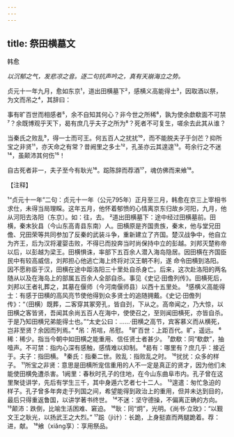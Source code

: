```yaml
---
---
---
```

title: 祭田横墓文
---



韩愈

*以沉郁之气，发悲凉之音。逐二句抗声吟之，真有天崩海立之势。*

贞元十一年九月，愈如东京¹，道出田横墓下²，感横义高能得士³，因取酒以祭，为文而吊之⁴，其辞曰：

事有旷百世而相感者⁵，余不自知其何心？非今世之所稀⁶，孰为使余歔欷面不可禁⁷？余既博观乎天下，曷有庶几乎夫子之所为⁸？死者不可复生，嗟余去此其从谁？

当秦氏之败乱⁹，得一士而可王。何五百人之扰扰¹⁰，而不能脱夫子于剑芒？抑所宝之非贤¹¹，亦天命之有常？昔阙里之多士¹²，孔圣亦云其遑遑¹³。苟余行之不迷¹⁴，虽颠沛其何伤¹⁵！

自古死者非一，夫子至今有耿光¹⁶。跽陈辞而荐酒¹⁷，魂仿佛而来飨¹⁸。

【注释】

¹“贞元十一年”二句：贞元十一年（公元795年）正月至三月，韩愈在京三上宰相书求仕，未得当局理睬。这年五月，他怀着郁愤的心情离京东归故乡河阳，九月，他从河阳去洛阳（东京）。如：往，去。
²道出田横墓下：途中经过田横墓前。田横，秦末狄县（今山东高青县东南）人。田横原是齐国贵族，秦末，他与堂兄田儋、兄田荣等共同参加了反秦的武装斗争，重新建立了齐国。楚汉战争中，他自立为齐王，后为汉将灌婴击败，不得已而投奔当时尚保持中立的彭越。刘邦灭楚称帝以后，以彭越为梁王。田横惧诛，率部下五百余人潜入海岛隐居。因田横在齐国臣民中有较高威信，刘邦担心他逃亡海上终将对汉王朝不利，遂
命令田横到洛阳。因不愿称臣于汉，田横在途中距洛阳三十里处自杀身亡。后来，这次赴洛阳的两名随从以及在海岛上的部属五百余人全部自杀。事见《史记·田儋列传》。田横死后，刘邦以王者礼葬之，其墓在偃师（今河南偃师县）以西十五里处。
³感横义高能得士：有感于田横的高风亮节使他得到众多贤士的追随拥戴。《史记·田儋列传》：“（田横）既葬，二客穿其冢旁孔，皆自刭，下从之。高帝闻之，乃大惊，以田横之客皆贤，吾闻其余尚五百人在海中，使使召之，至则闻田横死，亦皆自杀。于是乃知田横兄弟能得士也。”“太史公曰：……·田横之高节，宾客慕义而从横死，岂非至贤？余因而列焉。”
⁴吊：吊唁，吊慰。
⁵旷百世：上距百代。旷，遥远。
⁶稀：稀少。指当今朝中如田横之能重用、信任贤士者甚少。
⁷歔欷：同“欷歔”，抽噎声。不可禁：指内心深有感触，感情难以抑制。
⁸曷有：哪里有？庶几乎：接近于。夫子：指田横。
⁹秦氏：指秦二世。败乱：指败乱之时。
¹⁰扰扰：众多的样子。
¹¹所宝之非贤：意思是田横所宠信重用的人不一定是真正的贤才，因为他们未能使田横免遭杀害。1阙里：春秋时孔子的住地，在今山东曲阜市内。孔子曾在这里聚徒讲学，先后有学生三千，其中身遁六艺者七十二人。
¹³遑遣：匆忙急迫的样子。孔子曾多年奔走于列国之间，希望能得到政治上的重用，但并未达到目的，最后只得重返鲁国，以讲学著书终世。
¹⁴不迷：坚守德操，不偏离正确的方向。
¹⁵颠沛：跌倒，比喻生活困难、窘迫。
¹⁶耿：同“炯”，光明。《尚书·立玫》：“以觐文王之耿光，以扬武王之大烈。”
¹⁷跽（jì计）：长跪，上身挺直而两腿跪着。荐：进，献。
¹⁸飨（xiǎng享）：享用祭品。